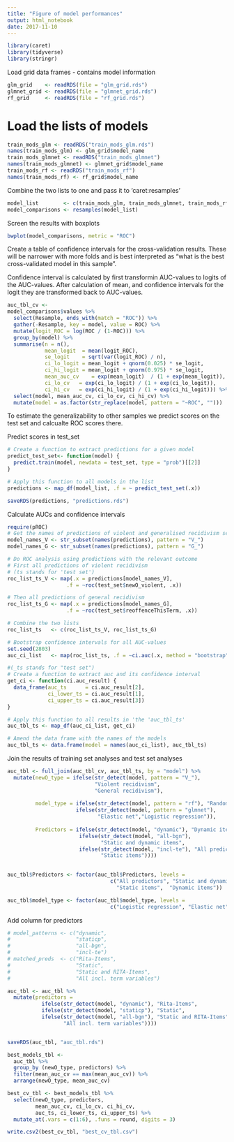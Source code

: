 ```yaml
---
title: "Figure of model performances"
output: html_notebook
date: 2017-11-10
---
```

```r
library(caret)
library(tidyverse)
library(stringr)
```

Load grid data frames - contains model information
```r
glm_grid    <- readRDS(file = "glm_grid.rds")
glmnet_grid <- readRDS(file = "glmnet_grid.rds")
rf_grid     <- readRDS(file = "rf_grid.rds")
```



# Load the lists of models
```r
train_mods_glm <- readRDS("train_mods_glm.rds")
names(train_mods_glm) <- glm_grid$model_name
train_mods_glmnet <- readRDS("train_mods_glmnet")
names(train_mods_glmnet) <- glmnet_grid$model_name
train_mods_rf <- readRDS("train_mods_rf")
names(train_mods_rf) <- rf_grid$model_name

```



Combine the two lists to one and pass it to 'caret:resamples'
```r
model_list        <- c(train_mods_glm, train_mods_glmnet, train_mods_rf)
model_comparisons <- resamples(model_list)
```

Screen the results with boxplots
```r
bwplot(model_comparisons, metric = "ROC")
```

Create a table of confidence intervals for the cross-validation results. These will be narrower with more folds and is best interpreted as "what is the best cross-validated model in this sample".

Confidence interval is calculated by first transformin AUC-values to logits of the AUC-values. After calculation of mean, and confidence intervals for the logit they are transformed back to AUC-values.

```r
auc_tbl_cv <-
model_comparisons$values %>% 
  select(Resample, ends_with(match = "ROC")) %>% 
  gather(-Resample, key = model, value = ROC) %>%
  mutate(logit_ROC = log(ROC / (1-ROC))) %>% 
  group_by(model) %>% 
  summarise(n = n(),
            mean_logit  = mean(logit_ROC),
            se_logit    = sqrt(var(logit_ROC) / n),
            ci_lo_logit = mean_logit + qnorm(0.025) * se_logit,
            ci_hi_logit = mean_logit + qnorm(0.975) * se_logit,
            mean_auc_cv    = exp(mean_logit)  / (1 + exp(mean_logit)),
            ci_lo_cv   = exp(ci_lo_logit) / (1 + exp(ci_lo_logit)),
            ci_hi_cv   = exp(ci_hi_logit) / (1 + exp(ci_hi_logit))) %>% 
  select(model, mean_auc_cv, ci_lo_cv, ci_hi_cv) %>% 
  mutate(model = as.factor(str_replace(model, pattern = "~ROC", "")))

```

To estimate the generalizability to other samples we predict scores on the test set and calcualte ROC scores there.

Predict scores in test_set
```r

# Create a function to extract predictions for a given model
predict_test_set<- function(model) {
  predict.train(model, newdata = test_set, type = "prob")[[2]]
}

# Apply this function to all models in the list
predictions <- map_df(model_list, .f = ~ predict_test_set(.x))

saveRDS(predictions, "predictions.rds")
```


Calculate AUCs and confidence intervals
```r
require(pROC)
# Get the names of predictions of violent and generalised recidivism seperately.
model_names_V <- str_subset(names(predictions), pattern = "V_") 
model_names_G <- str_subset(names(predictions), pattern = "G_") 

# Do ROC analysis using predictions with the relevant outcome
# First all predictions of violent recidivism
# (ts stands for 'test set')
roc_list_ts_V <- map(.x = predictions[model_names_V],
                   .f = ~roc(test_set$newO_violent, .x))

# Then all predictions of general recidivism
roc_list_ts_G <- map(.x = predictions[model_names_G],
                   .f = ~roc(test_set$reoffenceThisTerm, .x))

# Combine the two lists
roc_list_ts   <- c(roc_list_ts_V, roc_list_ts_G)

# Bootstrap confidence intervals for all AUC-values
set.seed(2803)
auc_ci_list   <- map(roc_list_ts, .f = ~ci.auc(.x, method = "bootstrap"))

```

```r
#(_ts stands for "test set")
# Create a function to extract auc and its confidence interval
get_ci <- function(ci.auc_result) {
  data_frame(auc_ts      = ci.auc_result[2], 
             ci_lower_ts = ci.auc_result[1], 
             ci_upper_ts = ci.auc_result[3])
}

# Apply this function to all results in 'the 'auc_tbl_ts'
auc_tbl_ts <- map_df(auc_ci_list, get_ci)

# Amend the data frame with the names of the models
auc_tbl_ts <- data.frame(model = names(auc_ci_list), auc_tbl_ts)
```

Join the results of training set analyses and test set analyses

```r
auc_tbl <- full_join(auc_tbl_cv, auc_tbl_ts, by = "model") %>% 
  mutate(newO_type = ifelse(str_detect(model, pattern = "V_"), 
                            "Violent recidivism", 
                            "General recidivism"),
         
         model_type = ifelse(str_detect(model, pattern = "rf"), "Random forest", 
                      ifelse(str_detect(model, pattern = "glmnet"), 
                             "Elastic net","Logistic regression")),
         
         Predictors = ifelse(str_detect(model, "dynamic"), "Dynamic items",
                       ifelse(str_detect(model, "all-bgn"), 
                              "Static and dynamic items",
                       ifelse(str_detect(model, "incl-te"), "All predictors",
                              "Static items"))))
   

auc_tbl$Predictors <- factor(auc_tbl$Predictors, levels = 
                                 c("All predictors", "Static and dynamic items", 
                                   "Static items",  "Dynamic items"))     

auc_tbl$model_type <- factor(auc_tbl$model_type, levels = 
                                 c("Logistic regression", "Elastic net", "Random forest"))   

```

Add column for predictors

```r
# model_patterns <- c("dynamic", 
#                     "staticp", 
#                     "all-bgn", 
#                     "incl-te")
# matched_preds  <- c("Rita-Items", 
#                     "Static", 
#                     "Static and RITA-Items", 
#                     "All incl. term variables")

auc_tbl <- auc_tbl %>% 
  mutate(predictors = 
           ifelse(str_detect(model, "dynamic"), "Rita-Items",
           ifelse(str_detect(model, "staticp"), "Static",
           ifelse(str_detect(model, "all-bgn"), "Static and RITA-Items",
                  "All incl. term variables"))))



```



```r
saveRDS(auc_tbl, "auc_tbl.rds")
```


```r
best_models_tbl <-
  auc_tbl %>% 
  group_by (newO_type, predictors) %>% 
  filter(mean_auc_cv == max(mean_auc_cv)) %>% 
  arrange(newO_type, mean_auc_cv)

best_cv_tbl <- best_models_tbl %>% 
  select(newO_type, predictors, 
         mean_auc_cv, ci_lo_cv, ci_hi_cv, 
         auc_ts, ci_lower_ts, ci_upper_ts) %>% 
  mutate_at(.vars = c(1:6), .funs = round, digits = 3)

write.csv2(best_cv_tbl, "best_cv_tbl.csv")



```

